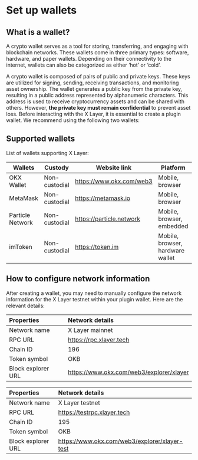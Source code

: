 # Set up wallets
## What is a wallet?
A crypto wallet serves as a tool for storing, transferring, and engaging with blockchain networks. These wallets come in three primary types: software, hardware, and paper wallets. Depending on their connectivity to the internet, wallets can also be categorized as either ‘hot’ or ‘cold’.

A crypto wallet is composed of pairs of public and private keys. These keys are utilized for signing, sending, receiving transactions, and monitoring asset ownership. The wallet generates a public key from the private key, resulting in a public address represented by alphanumeric characters. This address is used to receive cryptocurrency assets and can be shared with others. However, **the private key must remain confidential** to prevent asset loss.
Before interacting with the X Layer, it is essential to create a plugin wallet. We recommend using the following two wallets:

## Supported wallets
List of wallets supporting X Layer:

|Wallets|Custody|Website link|Platform|Network|
|----|----|----|----|----|
|OKX Wallet|Non-custodial|https://www.okx.com/web3|Mobile, browser|Multi-chain|
|MetaMask|Non-custodial|https://metamask.io|Mobile, browser|EVM|
|Particle Network|Non-custodial|https://particle.network|Mobile, browser, embedded|Multi-chain|
|imToken|Non-custodial|https://token.im|Mobile, browser, hardware wallet|Multi-chain|

## How to configure network information
After creating a wallet, you may need to manually configure the network information for the X Layer testnet within your plugin wallet. Here are the relevant details:

|Properties|Network details|
|:----|:----|
|Network name|X Layer mainnet|
|RPC URL|https://rpc.xlayer.tech|
|Chain ID|196|
|Token symbol|OKB|
|Block explorer URL|https://www.okx.com/web3/explorer/xlayer|

|Properties|Network details|
|:----|:----|
|Network name|X Layer testnet|
|RPC URL|https://testrpc.xlayer.tech|
|Chain ID|195|
|Token symbol|OKB|
|Block explorer URL|https://www.okx.com/web3/explorer/xlayer-test|